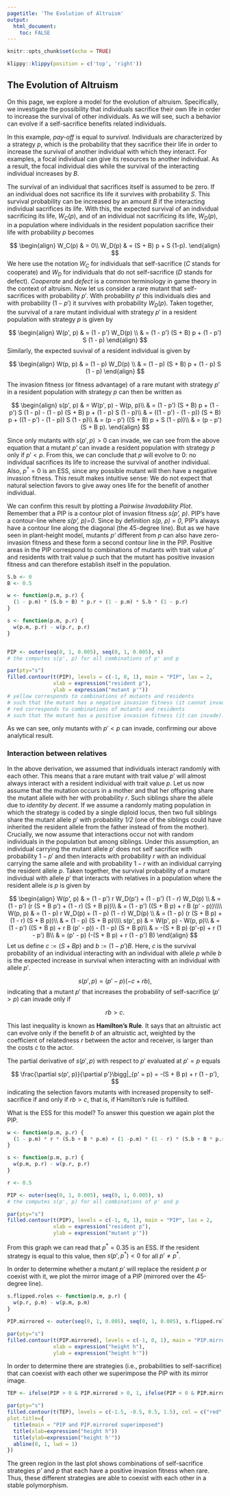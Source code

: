 ```yaml
---
pagetitle: 'The Evolution of Altruism'
output: 
  html_document:
    toc: FALSE
---
```


```r
knitr::opts_chunk$set(echo = TRUE)
```

```r
klippy::klippy(position = c('top', 'right'))
```

<!-- # Games Plants Play {.tabset} -->

## The Evolution of Altruism

On this page, we explore a model for the evolution of altruism. Specifically, we investigate the possibility that individuals sacrifice their own life in order to increase the survival of other individuals. As we will see, such a behavior can evolve if a self-sacrifice benefits related individuals.

In this example, *pay-off* is equal to *survival*. Individuals are characterized by a strategy *p*, which is the probability that they sacrifice their life in order to increase the survival of another individual with which they interact. For examples, a focal individual can give its resources to another individual. As a result, the focal individual dies while the survival of the interacting individual increases by *B*.

The survival of an individual that sacrifices itself is assumed to be zero. If an individual does not sacrifice its life it survives with probability $S$. This survival probability can be increased by an amount $B$ if the interacting individual sacrifices its life. With this, the expected survival of an individual sacrificing its life, $W_C(p)$, and of an individual not sacrificing its life, $W_D(p)$, in a population where individuals in the resident population sacrifice their life with probability $p$ becomes

$$
\begin{align}
W_C(p) & = 0\\
W_D(p) & = (S + B) p + S (1-p).
\end{align}
$$
We here use the notation $W_C$ for individuals that self-sacrifice (*C* stands for cooperate) and $W_D$ for individuals that do not self-sacrifice (*D* stands for defect). *Cooperate* and *defect* is a common terminology in game theory in the context of altruism. Now let us consider a rare mutant that self-sacrifices with probability $p'$. With probability $p'$ this individuals dies and with probability $(1-p')$ it survives with probability $W_D(p)$. Taken together, the survival of a rare mutant individual with strategy $p'$ in a resident population with strategy $p$ is given by

$$
\begin{align}
W(p', p) & = (1 - p') W_D(p) \\
        & = (1 - p') (S + B) p + (1 - p') S (1 - p)
\end{align}
$$
Similarly, the expected suvival of a resident individual is given by

$$
\begin{align}
W(p, p) & = (1 - p) W_D(p) \\
        & = (1 - p) (S + B) p + (1 - p) S (1 - p)
\end{align}
$$

The invasion fitness (or fitness advantage) of a rare mutant with strategy $p'$ in a resident population with strategy $p$ can then be written as

$$
\begin{align}
s(p', p) & = W(p', p) - W(p, p)\\
        & = (1 - p') (S + B) p + (1 - p') S (1 - p) - (1 - p) (S + B) p + (1 - p) S (1 - p)\\
        & = ((1 - p') - (1 - p)) (S + B) p + ((1 - p') - (1 - p)) S (1 - p)\\
        & = (p - p') ((S + B) p + S (1 - p))\\
        & = (p - p') (S + B p).
\end{align}
$$

Since only mutants with $s(p', p) > 0$ can invade, we can see from the above equation that a mutant $p'$ can invade a resident population with strategy $p$ only if $p'<p$. From this, we can conclude that $p$ will evolve to $0$: no individual sacrifices its life to increase the survival of another individual. Also, $p^*=0$ is an ESS, since any possible mutant will then have a negative invasion fitness. This result makes intuitive sense: We do not expect that natural selection favors to give away ones life for the benefit of another individual.

We can confirm this result by plotting a *Pairwise Invadability Plot*. Remember that a PIP is a contour plot of invasion fitness *s(p', p)*. PIP's have a contour-line where *s(p', p)=0*. Since by definition *s(p, p) = 0*, PIP's always have a contour line along the diagonal (the 45-degree line). But as we have seen in plant-height model, mutants *p'* different from *p* can also have zero-invasion fitness and these form a second contour line in the PIP. Positive areas in the PIP correspond to combinations of mutants with trait value *p'* and residents with trait value *p* such that the mutant has positive invasion fitness and can therefore establish itself in the population.

```r
S.b <- 0
B <- 0.5

w <- function(p.m, p.r) {
  (1 - p.m) * (S.b + B) * p.r + (1 - p.m) * S.b * (1 - p.r)
}

s <- function(p.m, p.r) {
  w(p.m, p.r) - w(p.r, p.r)
}


PIP <- outer(seq(0, 1, 0.005), seq(0, 1, 0.005), s)
# the computes s(p', p) for all combinations of p' and p

par(pty="s")
filled.contour(t(PIP), levels = c(-1, 0, 1), main = "PIP", las = 2,
               xlab = expression("resident p"),
               ylab = expression("mutant p'"))
# yellow corresponds to combinations of mutants and residents
# such that the mutant has a negative invasion fitness (it cannot invade)
# red corresponds to combinations of mutants and residents
# such that the mutant has a positive invasion fitness (it can invade). 
```

As we can see, only mutants with $p' < p$ can invade, confirming our above analytical result.


### Interaction between relatives

In the above derivation, we assumed that individuals interact randomly with each other. This means that a rare mutant with trait value $p'$ will almost always interact with a resident individual with trait value $p$. Let us now assume that the mutation occurs in a mother and that her offspring share the mutant allele with her with probability *r*. Such siblings share the allele due to *identity by decent*. If we assume a randomly mating population in which the strategy is coded by a single diploid locus, then two full siblings share the mutant allele $p'$ with probability *1/2* (one of the siblings could have inherited the resident allele from the father instead of from the mother). Crucially, we now assume that interactions occur not with random individuals in the population but among siblings. Under this assumption, an individual carrying the mutant allele $p'$ does not self sacrifice with probability $1 - p'$ and then interacts with probability $r$ with an individual carrying the same allele and with probability $1-r$ with an individual carrying the resident allele $p$. Taken together, the survival probability of a mutant individual with allele $p'$ that interacts with relatives in a population where the resident allele is $p$ is given by

$$
\begin{align}
W(p', p) & = (1 - p') r W_D(p') + (1 - p') (1 - r) W_D(p) \\
        & = (1 - p') (r (S + B p') + (1 - r) (S + B p))\\
        & = (1 - p') ((S + B p) + r B (p' - p))\\\\
W(p, p) & = (1 - p) r W_D(p) + (1 - p) (1 - r) W_D(p) \\
        & = (1 - p) (r (S + B p) + (1 - r) (S + B p))\\
        & = (1 - p) (S + B p)\\\\
s(p', p) & = W(p', p) - W(p, p)\\
         & = (1 - p') ((S + B p) + r B (p' - p)) - (1 - p) (S + B p)\\
         & = -(S + B p) (p'-p) + r (1 - p') B\\
         & = (p' - p) (-(S + B p) + r (1 - p') B)
\end{align}
$$
Let us define $c := (S + B p)$ and $b := (1 - p') B$. Here, $c$ is the survival probability of an individual interacting with an individual with allele $p$ while $b$ is the expected increase in survival when interacting with an individual with allele $p'$.

$$
s(p', p)  = (p' - p) (-c + r b),
$$
indicating that a mutant $p'$ that increases the probability of self-sacrifice ($p' > p$) can invade only if 

$$
r b > c.
$$

This last inequality is known as **Hamilton's Rule**. It says that an altruistic act can evolve only if the benefit $b$ of an altruistic act, weighted by the coefficient of relatedness $r$ between the actor and receiver, is larger than the costs $c$ to the actor.

The partial derivative of $s(p', p)$ with respect to $p'$ evaluated at $p' = p$ equals

$$
\frac{\partial s(p', p)}{\partial p'}\bigg|_{p' = p} = -(S + B p) + r (1 - p'),
$$
indicating the selection favors mutants with increased propensity to self-sacrifice if and only if $rb>c$, that is, if Hamilton's rule is fulfilled.

What is the ESS for this model? To answer this question we again plot the PIP.

```r
w <- function(p.m, p.r) {
  (1 - p.m) * r * (S.b + B * p.m) + (1 -p.m) * (1 - r) * (S.b + B * p.r)
}

s <- function(p.m, p.r) {
  w(p.m, p.r) - w(p.r, p.r)
}

r <- 0.5

PIP <- outer(seq(0, 1, 0.005), seq(0, 1, 0.005), s)
# the computes s(p', p) for all combinations of p' and p

par(pty="s")
filled.contour(t(PIP), levels = c(-1, 0, 1), main = "PIP", las = 2,
               xlab = expression("resident p"),
               ylab = expression("mutant p'"))
```

From this graph we can read that $p^* = 0.35$ is an ESS. If the resident strategy is equal to this value, then  $s(p', p^*) < 0$ for all $p' \neq p^*$.


In order to determine whether a mutant *p'* will replace the resident *p* or coexist with it, we plot the mirror image of a PIP (mirrored over the 45-degree line).

```r
s.flipped.roles <- function(p.m, p.r) {
  w(p.r, p.m) - w(p.m, p.m)
}

PIP.mirrored <- outer(seq(0, 1, 0.005), seq(0, 1, 0.005), s.flipped.roles)

par(pty="s")
filled.contour(t(PIP.mirrored), levels = c(-1, 0, 1), main = "PIP.mirrored", las = 2,
               xlab = expression("height h"),
               ylab = expression("height h'"))
```

In order to determine there are strategies (i.e., probabilities to self-sacrifice) that can coexist with each other we superimpose the PIP with its mirror image.

```r
TEP <- ifelse(PIP > 0 & PIP.mirrored > 0, 1, ifelse(PIP < 0 & PIP.mirrored < 0, -1, 0))

par(pty="s")
filled.contour(t(TEP), levels = c(-1.5, -0.5, 0.5, 1.5), col = c("red", "blue", "green"),
plot.title={
  title(main = "PIP and PIP.mirrored superimposed")
  title(xlab=expression("height h"))
  title(ylab=expression("height h'"))
  abline(0, 1, lwd = 1)
})
```

The green region in the last plot shows combinations of self-sacrifice strategies *p'* and *p* that each have a positive invasion fitness when rare. Thus, these different strategies are able to coexist with each other in a stable polymorphism.

